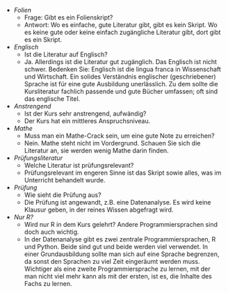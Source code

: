 

- *Folien*
    - Frage: Gibt es ein Folienskript?
    - Antwort: Wo es einfache, gute Literatur gibt, gibt es kein Skript. Wo es keine gute oder keine einfach zugängliche Literatur gibt, dort gibt es ein Skript.
    
- *Englisch*
    - Ist die Literatur auf Englisch?
    - Ja. Allerdings ist die Literatur gut zugänglich. Das Englisch ist nicht schwer. Bedenken Sie: Englisch ist die lingua franca in Wissenschaft und Wirtschaft. Ein solides Verständnis englischer (geschriebener) Sprache ist für eine gute Ausbildung unerlässlich. Zu dem sollte die Kursliteratur fachlich passende und gute Bücher umfassen; oft sind das englische Titel. 
    
- *Anstrengend*
    - Ist der Kurs sehr anstrengend, aufwändig?
    - Der Kurs hat ein mittleres Anspruchsniveau. 
    
- *Mathe*
    - Muss man ein Mathe-Crack sein, um eine gute Note zu erreichen?
    - Nein. Mathe steht nicht im Vordergrund. Schauen Sie sich die Literatur an, sie werden wenig Mathe darin finden.
    
- *Prüfungsliteratur*
    - Welche Literatur ist prüfungsrelevant?
    - Prüfungsrelevant im engeren Sinne ist das Skript sowie alles, was im Unterricht behandelt wurde.
    
- *Prüfung*
    - Wie sieht die Prüfung aus?
    - Die Prüfung ist angewandt, z.B. eine Datenanalyse. Es wird keine Klausur geben, in der reines Wissen abgefragt wird.


- *Nur R?*
    - Wird nur R in dem Kurs gelehrt? Andere Programmiersprachen sind doch auch wichtig.
    - In der Datenanalyse gibt es zwei zentrale Programmiersprachen, R und Python. Beide sind gut und beide werden viel verwendet. In einer Grundausbildung sollte man sich auf eine Sprache begrenzen, da sonst den Sprachen zu viel Zeit eingeräumt werden muss. Wichtiger als eine zweite Programmiersprache zu lernen, mit der man nicht viel mehr kann als mit der ersten, ist es, die Inhalte des Fachs zu lernen.
    
    
